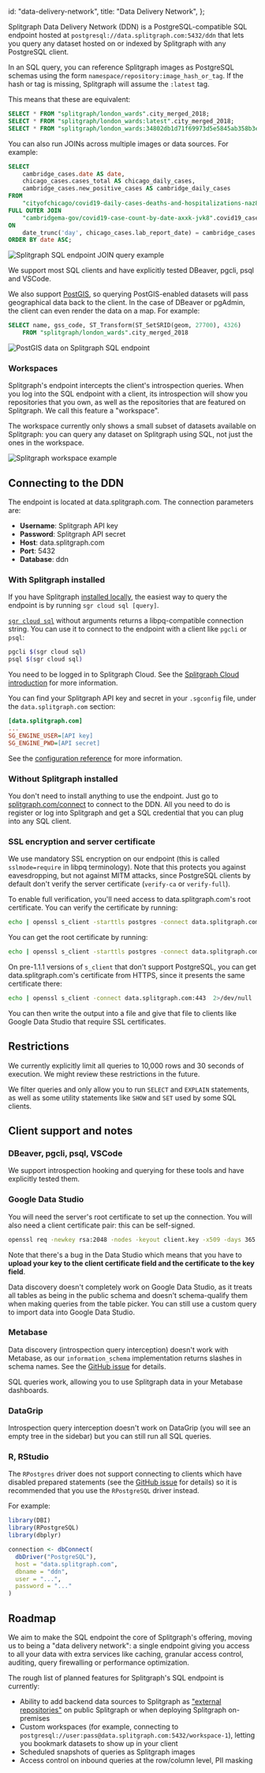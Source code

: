   id: "data-delivery-network",
  title: "Data Delivery Network",
};

Splitgraph Data Delivery Network (DDN) is a PostgreSQL-compatible SQL endpoint hosted at `postgresql://data.splitgraph.com:5432/ddn` that lets you query any dataset hosted on or indexed by Splitgraph with any PostgreSQL client.

In an SQL query, you can reference Splitgraph images as PostgreSQL schemas using the form `namespace/repository:image_hash_or_tag`. If the hash or tag is missing, Splitgraph will assume the `:latest` tag.

This means that these are equivalent:

```sql
SELECT * FROM "splitgraph/london_wards".city_merged_2018;
SELECT * FROM "splitgraph/london_wards:latest".city_merged_2018;
SELECT * FROM "splitgraph/london_wards:34802db1d71f69973d5e5845ab358b3e339077ed4f3f3fc790d2f89e87b4f433".city_merged_2018;
```

You can also run JOINs across multiple images or data sources. For example:

```sql
SELECT
    cambridge_cases.date AS date,
    chicago_cases.cases_total AS chicago_daily_cases,
    cambridge_cases.new_positive_cases AS cambridge_daily_cases
FROM
    "cityofchicago/covid19-daily-cases-deaths-and-hospitalizations-naz8-j4nc".covid19_daily_cases_deaths_and_hospitalizations chicago_cases
FULL OUTER JOIN
    "cambridgema-gov/covid19-case-count-by-date-axxk-jvk8".covid19_case_count_by_date cambridge_cases
ON
    date_trunc('day', chicago_cases.lab_report_date) = cambridge_cases.date::timestamp
ORDER BY date ASC;
```

![Splitgraph SQL endpoint JOIN query example](https://raw.githubusercontent.com/splitgraph/splitgraph.com/master/content/docs/0900_splitgraph-cloud/images/sql-endpoint/2-dbeaver-join.png)

We support most SQL clients and have explicitly tested DBeaver, pgcli, psql and VSCode.

We also support [PostGIS](../integrating-splitgraph/postgis), so querying PostGIS-enabled datasets will pass geographical data back to the client. In the case of DBeaver or pgAdmin, the client can even render the data on a map. For example:

```sql
SELECT name, gss_code, ST_Transform(ST_SetSRID(geom, 27700), 4326)
	FROM "splitgraph/london_wards".city_merged_2018
```

![PostGIS data on Splitgraph SQL endpoint](https://raw.githubusercontent.com/splitgraph/splitgraph.com/master/content/docs/0900_splitgraph-cloud/images/sql-endpoint/3-dbeaver-geodata.png)

### Workspaces

Splitgraph's endpoint intercepts the client's introspection queries. When you log into the SQL endpoint with a client, its introspection will show you repositories that you own, as well as the repositories that are featured on Splitgraph. We call this feature a "workspace".

The workspace currently only shows a small subset of datasets available on Splitgraph: you can query any dataset on Splitgraph using SQL, not just the ones in the workspace.

![Splitgraph workspace example](https://raw.githubusercontent.com/splitgraph/splitgraph.com/master/content/docs/0900_splitgraph-cloud/images/sql-endpoint/1-dbeaver-introspection.png)

## Connecting to the DDN

The endpoint is located at data.splitgraph.com. The connection parameters are:

  * **Username**: Splitgraph API key
  * **Password**: Splitgraph API secret
  * **Host**: data.splitgraph.com
  * **Port**: 5432
  * **Database**: ddn

### With Splitgraph installed

If you have Splitgraph [installed locally](../getting-started/installation), the easiest way to query the endpoint is by running `sgr cloud sql [query]`.

[`sgr cloud sql`](../sgr/splitgraph-cloud/cloud-sql) without arguments returns a libpq-compatible connection string. You can use it to connect to the endpoint with a client like `pgcli` or `psql`:

```bash
pgcli $(sgr cloud sql)
psql $(sgr cloud sql)
```

You need to be logged in to Splitgraph Cloud. See the [Splitgraph Cloud introduction](introduction) for more information.

You can find your Splitgraph API key and secret in your `.sgconfig` file, under the `data.splitgraph.com` section:

```ini
[data.splitgraph.com]
...
SG_ENGINE_USER=[API key]
SG_ENGINE_PWD=[API secret]
```

See the [configuration reference](../configuration/introduction) for more information.

### Without Splitgraph installed

You don't need to install anything to use the endpoint. Just go to [splitgraph.com/connect](/connect)
to connect to the DDN. All you need to do is register or log into Splitgraph and get a SQL credential
that you can plug into any SQL client.

### SSL encryption and server certificate

We use mandatory SSL encryption on our endpoint (this is called `sslmode=require` in libpq terminology). Note that this protects you against eavesdropping, but not against MITM attacks, since PostgreSQL clients by default don't verify the server certificate (`verify-ca` or `verify-full`).

To enable full verification, you'll need access to data.splitgraph.com's root certificate. You can verify the certificate by running:

```bash
echo | openssl s_client -starttls postgres -connect data.splitgraph.com:5432 -showcerts
```

You can get the root certificate by running:

```bash
echo | openssl s_client -starttls postgres -connect data.splitgraph.com:5432  2>/dev/null | openssl x509 > ~/.splitgraph/data.splitgraph.com.crt
```

On pre-1.1.1 versions of `s_client` that don't support PostgreSQL, you can get data.splitgraph.com's certificate from HTTPS, since it presents the same certificate there:

```bash
echo | openssl s_client -connect data.splitgraph.com:443  2>/dev/null | openssl x509
```

You can then write the output into a file and give that file to clients like Google Data Studio that require SSL certificates.

## Restrictions

We currently explicitly limit all queries to 10,000 rows and 30 seconds of execution. We might review these restrictions in the future.

We filter queries and only allow you to run `SELECT` and `EXPLAIN` statements, as well as some utility statements like `SHOW` and `SET` used by some SQL clients.

## Client support and notes

### DBeaver, pgcli, psql, VSCode

We support introspection hooking and querying for these tools and have explicitly tested them.

### Google Data Studio

You will need the server's root certificate to set up the connection. You will also need a client certificate pair: this can be self-signed.

```bash
openssl req -newkey rsa:2048 -nodes -keyout client.key -x509 -days 365 -out client.crt
```

Note that there's a bug in the Data Studio which means that you have to **upload your key to the client certificate field and the certificate to the key field**.

Data discovery doesn't completely work on Google Data Studio, as it treats all tables as being in the public schema and doesn't schema-qualify them when making queries from the table picker. You can still use a custom query to import data into Google Data Studio.

### Metabase

Data discovery (introspection query interception) doesn't work with Metabase, as our `information_schema` implementation returns slashes in schema names. See the [GitHub issue](https://github.com/metabase/metabase/issues/12450) for details.

SQL queries work, allowing you to use Splitgraph data in your Metabase dashboards.

### DataGrip

Introspection query interception doesn't work on DataGrip (you will see an empty tree in the sidebar) but you can still run all SQL queries.

### R, RStudio

The `RPostgres` driver does not support connecting to clients which have disabled prepared statements (see the [GitHub issue](https://github.com/r-dbi/RPostgres/issues/185) for details) so it is recommended that you use the `RPostgreSQL` driver instead.

For example:

```r
library(DBI)
library(RPostgreSQL)
library(dbplyr)

connection <- dbConnect(
  dbDriver("PostgreSQL"),
  host = "data.splitgraph.com",
  dbname = "ddn",
  user = "...",
  password = "..."
)
```

## Roadmap

We aim to make the SQL endpoint the core of Splitgraph's offering, moving us to being a "data delivery network": a single endpoint giving you access to all your data with extra services like caching, granular access control, auditing, query firewalling or performance optimization.

The rough list of planned features for Splitgraph's SQL endpoint is currently:

  * Ability to add backend data sources to Splitgraph as ["external repositories"](external-repositories) on public Splitgraph or when deploying Splitgraph on-premises
  * Custom workspaces (for example, connecting to `postgresql://user:pass@data.splitgraph.com:5432/workspace-1`), letting you bookmark datasets to show up in your client
  * Scheduled snapshots of queries as Splitgraph images
  * Access control on inbound queries at the row/column level, PII masking
